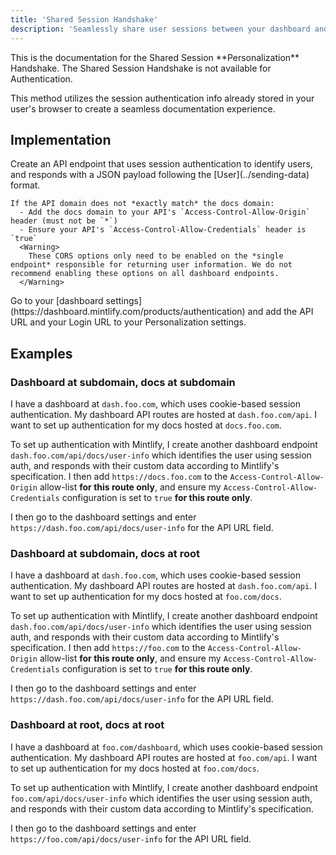 ```yaml
---
title: 'Shared Session Handshake'
description: 'Seamlessly share user sessions between your dashboard and your docs'
---
```


<Info>
  This is the documentation for the Shared Session **Personalization** Handshake. The Shared Session Handshake is not available for Authentication.
</Info>

This method utilizes the session authentication info already stored in your user's browser to create a seamless documentation experience.

## Implementation

<Steps>
  <Step title="Create your Info API">
    Create an API endpoint that uses session authentication to identify users, and responds with a JSON payload following the [User](../sending-data) format.

    If the API domain does not *exactly match* the docs domain:
      - Add the docs domain to your API's `Access-Control-Allow-Origin` header (must not be `*`)
      - Ensure your API's `Access-Control-Allow-Credentials` header is `true`
      <Warning>
        These CORS options only need to be enabled on the *single endpoint* responsible for returning user information. We do not recommend enabling these options on all dashboard endpoints.
      </Warning>
  </Step>
  <Step title="Configure your Personalization settings">
    Go to your [dashboard settings](https://dashboard.mintlify.com/products/authentication) and add the API URL and your Login URL to your Personalization settings.
  </Step>
</Steps>

## Examples

### Dashboard at subdomain, docs at subdomain

I have a dashboard at `dash.foo.com`, which uses cookie-based session authentication. My dashboard API routes are hosted at `dash.foo.com/api`. I want to set up authentication for my docs hosted at `docs.foo.com`.

To set up authentication with Mintlify, I create another dashboard endpoint `dash.foo.com/api/docs/user-info` which identifies the user using session auth, and responds with their custom data according to Mintlify's specification. I then add `https://docs.foo.com` to the `Access-Control-Allow-Origin` allow-list **for this route only**, and ensure my `Access-Control-Allow-Credentials` configuration is set to `true` **for this route only**.

I then go to the dashboard settings and enter `https://dash.foo.com/api/docs/user-info` for the API URL field.

### Dashboard at subdomain, docs at root

I have a dashboard at `dash.foo.com`, which uses cookie-based session authentication. My dashboard API routes are hosted at `dash.foo.com/api`. I want to set up authentication for my docs hosted at `foo.com/docs`.

To set up authentication with Mintlify, I create another dashboard endpoint `dash.foo.com/api/docs/user-info` which identifies the user using session auth, and responds with their custom data according to Mintlify's specification. I then add `https://foo.com` to the `Access-Control-Allow-Origin` allow-list **for this route only**, and ensure my `Access-Control-Allow-Credentials` configuration is set to `true` **for this route only**.

I then go to the dashboard settings and enter `https://dash.foo.com/api/docs/user-info` for the API URL field.

### Dashboard at root, docs at root

I have a dashboard at `foo.com/dashboard`, which uses cookie-based session authentication. My dashboard API routes are hosted at `foo.com/api`. I want to set up authentication for my docs hosted at `foo.com/docs`.

To set up authentication with Mintlify, I create another dashboard endpoint `foo.com/api/docs/user-info` which identifies the user using session auth, and responds with their custom data according to Mintlify's specification.

I then go to the dashboard settings and enter `https://foo.com/api/docs/user-info` for the API URL field.